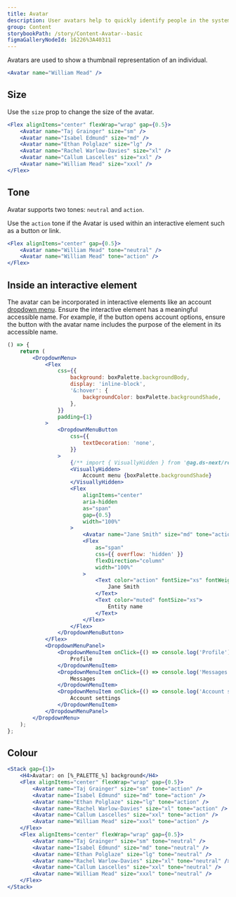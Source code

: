 ```yaml
---
title: Avatar
description: User avatars help to quickly identify people in the system.
group: Content
storybookPath: /story/Content-Avatar--basic
figmaGalleryNodeId: 16226%3A40311
---
```


Avatars are used to show a thumbnail representation of an individual.

```jsx live
<Avatar name="William Mead" />
```

## Size

Use the `size` prop to change the size of the avatar.

```jsx live
<Flex alignItems="center" flexWrap="wrap" gap={0.5}>
	<Avatar name="Taj Grainger" size="sm" />
	<Avatar name="Isabel Edmund" size="md" />
	<Avatar name="Ethan Polglaze" size="lg" />
	<Avatar name="Rachel Warlow-Davies" size="xl" />
	<Avatar name="Callum Lascelles" size="xxl" />
	<Avatar name="William Mead" size="xxxl" />
</Flex>
```

## Tone

Avatar supports two tones: `neutral` and `action`.

Use the `action` tone if the Avatar is used within an interactive element such as a button or link.

```jsx live
<Flex alignItems="center" gap={0.5}>
	<Avatar name="William Mead" tone="neutral" />
	<Avatar name="William Mead" tone="action" />
</Flex>
```

## Inside an interactive element

The avatar can be incorporated in interactive elements like an account [dropdown menu](/components/dropdown-menu). Ensure the interactive element has a meaningful accessible name. For example, if the button opens account options, ensure the button with the avatar name includes the purpose of the element in its accessible name.

```jsx live
() => {
	return (
		<DropdownMenu>
			<Flex
				css={{
					background: boxPalette.backgroundBody,
					display: 'inline-block',
					'&:hover': {
						backgroundColor: boxPalette.backgroundShade,
					},
				}}
				padding={1}
			>
				<DropdownMenuButton
					css={{
						textDecoration: 'none',
					}}
				>
					{/** import { VisuallyHidden } from '@ag.ds-next/react/a11y'; */}
					<VisuallyHidden>
						Account menu {boxPalette.backgroundShade}
					</VisuallyHidden>
					<Flex
						alignItems="center"
						aria-hidden
						as="span"
						gap={0.5}
						width="100%"
					>
						<Avatar name="Jane Smith" size="md" tone="action" />
						<Flex
							as="span"
							css={{ overflow: 'hidden' }}
							flexDirection="column"
							width="100%"
						>
							<Text color="action" fontSize="xs" fontWeight="bold">
								Jane Smith
							</Text>
							<Text color="muted" fontSize="xs">
								Entity name
							</Text>
						</Flex>
					</Flex>
				</DropdownMenuButton>
			</Flex>
			<DropdownMenuPanel>
				<DropdownMenuItem onClick={() => console.log('Profile')}>
					Profile
				</DropdownMenuItem>
				<DropdownMenuItem onClick={() => console.log('Messages')}>
					Messages
				</DropdownMenuItem>
				<DropdownMenuItem onClick={() => console.log('Account settings')}>
					Account settings
				</DropdownMenuItem>
			</DropdownMenuPanel>
		</DropdownMenu>
	);
};
```

## Colour

```jsx live colorSection
<Stack gap={1}>
	<H4>Avatar: on [%_PALETTE_%] background</H4>
	<Flex alignItems="center" flexWrap="wrap" gap={0.5}>
		<Avatar name="Taj Grainger" size="sm" tone="action" />
		<Avatar name="Isabel Edmund" size="md" tone="action" />
		<Avatar name="Ethan Polglaze" size="lg" tone="action" />
		<Avatar name="Rachel Warlow-Davies" size="xl" tone="action" />
		<Avatar name="Callum Lascelles" size="xxl" tone="action" />
		<Avatar name="William Mead" size="xxxl" tone="action" />
	</Flex>
	<Flex alignItems="center" flexWrap="wrap" gap={0.5}>
		<Avatar name="Taj Grainger" size="sm" tone="neutral" />
		<Avatar name="Isabel Edmund" size="md" tone="neutral" />
		<Avatar name="Ethan Polglaze" size="lg" tone="neutral" />
		<Avatar name="Rachel Warlow-Davies" size="xl" tone="neutral" />
		<Avatar name="Callum Lascelles" size="xxl" tone="neutral" />
		<Avatar name="William Mead" size="xxxl" tone="neutral" />
	</Flex>
</Stack>
```
